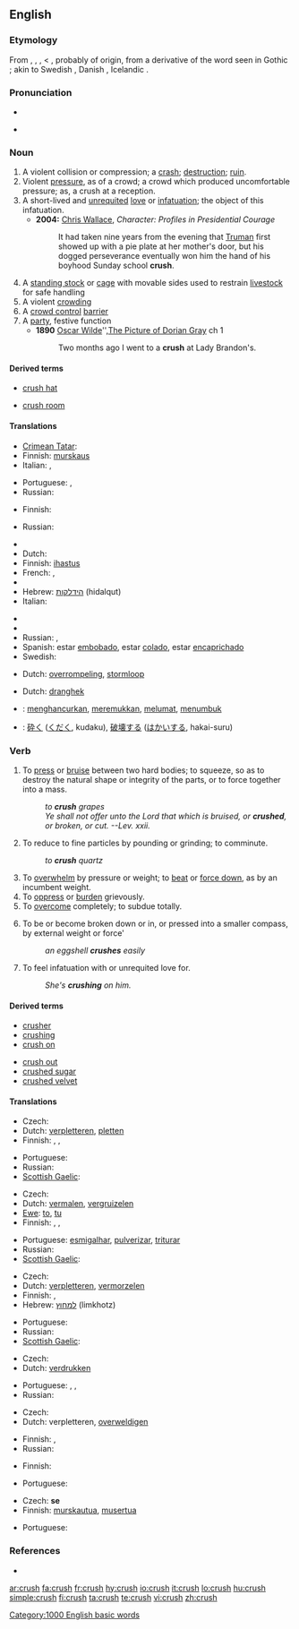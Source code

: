 {{wikipedia}}
==English==

===Etymology===
From {{etyl|enm}} {{term|cruschen|lang=enm}}, {{term|crousshen|lang=enm}}, {{etyl|fro}} {{term|cruisir|lang=fro}}, {{term|croissir|lang=fro}} < {{LL.}} {{term|cruscire|lang=la}}, probably of {{Ger.}} origin, from a derivative of the word seen in Gothic {{term|||tr=kruistan|to gnash|lang=got}} {{rfscript|Gothic}}; akin to Swedish {{term|krysta||to squeeze|lang=sv}}, Danish {{term|kryste|lang=da}}, Icelandic {{term|kreysta|lang=is}}.

===Pronunciation===
* {{IPA|/krʌʃ/}}
* {{audio|en-us-crush.ogg|Audio (US)}}
*: {{rhymes|ʌʃ}}

===Noun===
{{en-noun|crushes}}

# A violent collision or compression; a [[crash]]; [[destruction]]; [[ruin]].
# Violent [[pressure]], as of a crowd; a crowd which produced uncomfortable pressure; as, a crush at a reception.
# A short-lived and [[unrequited]] [[love]] or [[infatuation]]; the object of this infatuation.
#* '''2004:''' [[w: Chris Wallace (journalist)|Chris Wallace]], ''Character:  Profiles in Presidential Courage''
#*: It had taken nine years from the evening that [[w:Harry Truman|Truman]] first showed up with a pie plate at her mother's door, but his dogged perseverance eventually won him the hand of his boyhood Sunday school '''crush'''.
# A [[standing stock]] or [[cage]] with movable sides used to restrain [[livestock]] for safe handling
# A violent [[crowding]]
# A [[crowd control]] [[barrier]]
# A [[party]], festive function
#* '''1890''' [[w:Oscar Wilde|Oscar Wilde]]'',[[w:The Picture of Dorian Grey|The Picture of Dorian Gray]] ch 1
#*: Two months ago I went to a '''crush''' at Lady Brandon's.

====Derived terms====
{{top2}}
* [[crush hat]]
{{mid2}}
* [[crush room]]
{{bottom2}}

====Translations====
{{trans-top|a violent collision or compression}}
* [[Crimean Tatar]]: {{tø|crh|taptamaq|xs=Crimean Tatar}}
* Finnish: [[murskaus]]
* Italian: {{t-|it|ressa|f}}, {{t+|it|calca|f}}
{{trans-mid}}
* Portuguese: {{t+|pt|choque|m}}, {{t+|pt|colisão|m}}
* Russian: {{t|ru|раздавливание|tr=razdávlivanije|n}}
{{trans-bottom}}

{{trans-top|violent pressure, as of a crowd}}
* Finnish: {{t-|fi|puristus}}
{{trans-mid}}
* Russian: {{t|ru|давка|tr=dávka|f}}
{{trans-bottom}}

{{trans-top|a short-lived and unrequited love or infatuation}}
* {{trreq|Chinese}}
* Dutch: {{t+|nl|bevlieging}}
* Finnish: [[ihastus]]
* French: {{t|fr|bégouin}}, {{t|fr|amourette}}
* {{trreq|German}}
* Hebrew: [[הידלקות]] (hidalqut) {{f}}
* Italian: {{t+|it|cotta|f}}
{{trans-mid}}
* {{trreq|Japanese}}
* {{trreq|Portuguese}}
* Russian: {{t|ru|увлечение|n|tr=uvlečénije|sc=Cyrl}}, {{t|ru|пылкая любовь|f|tr=pýlkaja ljubóv’|sc=Cyrl}}
* Spanish: estar [[embobado]], estar [[colado]], estar [[encaprichado]]
* Swedish: {{t|sv|förälskelse|c}}
{{trans-bottom}}

{{trans-top|a chute or corridor in a cattle yard}}
{{trans-mid}}
{{trans-bottom}}

{{trans-top|a violent crowding}}
* Dutch: [[overrompeling]], [[stormloop]]
{{trans-mid}}
{{trans-bottom}}

{{trans-top|a crowd control barrier}}
* Dutch: [[dranghek]] {{n}}
{{trans-mid}}
{{trans-bottom}}

{{trans-see|archaism for party|party}}
{{checktrans-top}}
* {{ttbc|Indonesian}}: [[hancur|menghancurkan]], [[remuk|meremukkan]], [[lumat|melumat]], [[tumbuk|menumbuk]]
* {{ttbc|Japanese}}: [[砕く]] ([[くだく]], kudaku), [[破壊]]する ([[はかい]]する, hakai-suru)
{{checktrans-bottom}}

===Verb===
{{en-verb|crush|es}}

# To [[press]] or [[bruise]] between two hard bodies; to squeeze, so as to destroy the natural shape or integrity of the parts, or to force together into a mass.
#: ''to '''crush''' grapes''
#: ''Ye shall not offer unto the Lord that which is bruised, or '''crushed''', or broken, or cut. --Lev. xxii.''
# To reduce to fine particles by pounding or grinding; to comminute.
#: ''to '''crush''' quartz''
# To [[overwhelm]] by pressure or weight; to [[beat]] or [[force down]], as by an incumbent weight.
# To [[oppress]] or [[burden]] grievously.
# To [[overcome]] completely; to subdue totally.
# {{intransitive}} To be or become broken down or in, or pressed into a smaller compass, by external weight or force'
#: ''an eggshell '''crushes''' easily''
# To feel infatuation with or unrequited love for.
#: ''She's '''crushing''' on him.''

====Derived terms====
{{top2}}
* [[crusher]]
* [[crushing]]
* [[crush on]]
{{mid2}}
* [[crush out]]
* [[crushed sugar]]
* [[crushed velvet]]
{{bottom2}}

====Translations====
{{trans-top|to press or bruise between two hard bodies}}
* Czech: {{t-|cs|drtit}}
* Dutch: [[verpletteren]], [[pletten]]
* Finnish: {{t-|fi|murskata}}, {{t-|fi|musertaa}}, {{t-|fi|rusentaa}}
{{trans-mid}}
* Portuguese: {{t+|pt|amassar}}
* Russian: {{t|ru|давить|tr=davít'}}
* [[Scottish Gaelic]]: {{t-|gd|pronn|xs=Scottish Gaelic}}
{{trans-bottom}}

{{trans-top|to reduce to fine particles by pounding or grinding}}
* Czech: {{t-|cs|drtit}}
* Dutch: [[vermalen]], [[vergruizelen]]
* [[Ewe]]: [[to]], [[tu]]
* Finnish: {{t-|fi|jauhaa}}, {{t-|fi|pirstoa}}, {{t+|fi|hienontaa}}
{{trans-mid}}
* Portuguese: [[esmigalhar]], [[pulverizar]], [[triturar]]
* Russian: {{t|ru|дробить|tr=drobít'}}
* [[Scottish Gaelic]]: {{t-|gd|pronn|xs=Scottish Gaelic}}
{{trans-bottom}}

{{trans-top|to overwhelm by pressure or weight}}
* Czech: {{t-|cs|drtit}}
* Dutch: [[verpletteren]], [[vermorzelen]]
* Finnish: {{t-|fi|murskata}}, {{t-|fi|musertaa}}
* Hebrew: [[למחוץ]] (limkhotz)
{{trans-mid}}
* Portuguese: {{t+|pt|esmagar}}
* Russian: {{t|ru|раздавливать|tr=razdávlivat'}}
* [[Scottish Gaelic]]: {{t-|gd|pronn|xs=Scottish Gaelic}}
{{trans-bottom}}

{{trans-top|to oppress or burden grievously}}
* Czech: {{t-|cs|drtit}}
* Dutch: [[verdrukken]]
{{trans-mid}}
* Portuguese: {{t+|pt|dominar}}, {{t+|pt|subjugar}}, {{t+|pt|vencer}}
* Russian: {{t|ru|давить|tr=davít'}}
{{trans-bottom}}

{{trans-top|to overcome completely}}
* Czech: {{t-|cs|rozdrtit}}
* Dutch: verpletteren, [[overweldigen]]
{{trans-mid}}
* Finnish: {{t-|fi|murskata}}, {{t-|fi|nujertaa}}
* Russian: {{t|ru|подавлять|tr=podavlját'}}
{{trans-bottom}}

{{trans-top|to crush out}}
* Finnish: {{t-|fi|musertaa}}
{{trans-mid}}
* Portuguese: {{t+|pt|espremer}}
{{trans-bottom}}

{{trans-top|to be or become broken down or in}}
* Czech: {{t-|cs|rozbít}} '''se'''
* Finnish: [[murskautua]], [[musertua]]
{{trans-mid}}
* Portuguese: {{t+|pt|moer}}
{{trans-bottom}}

===References===
* {{R:1913}}

[[Category:1000 English basic words]]

[[ar:crush]]
[[fa:crush]]
[[fr:crush]]
[[hy:crush]]
[[io:crush]]
[[it:crush]]
[[lo:crush]]
[[hu:crush]]
[[simple:crush]]
[[fi:crush]]
[[ta:crush]]
[[te:crush]]
[[vi:crush]]
[[zh:crush]]